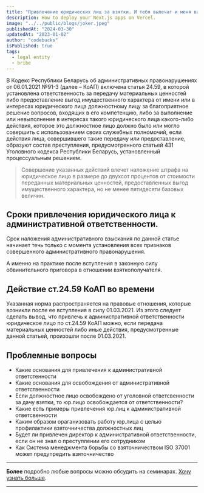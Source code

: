 ```yaml
---
title: "Привлечение юридических лиц за взятки. И тебя вылечат и меня вылечат"
description: How to deploy your Next.js apps on Vercel.
image: "../../public/blogs/joker.jpeg"
publishedAt: "2024-03-30"
updatedAt: "2023-01-02"
author: "codebucks"
isPublished: true
tags:
  - legal entity
  - bribe
---
```


В Кодекс Республики Беларусь об административных правонарушениях от 06.01.2021 №91-З (далее – КоАП)
включена статья 24.59, в которой установлена ответственность за передачу материальных ценностей либо
предоставление выгод имущественного характера от имени или в интересах юридического лица должностному
лицу за благоприятное решение вопросов, входящих в его компетенцию, либо за выполнение или невыполнение
в интересах такого юридического лица какого-либо действия, которое это должностное лицо должно было или
могло совершить с использованием своих служебных полномочий, если действия лица, совершившего такие
передачу или предоставление, образуют состав преступления,
предусмотренного статьей 431 Уголовного кодекса Республики Беларусь, установленный процессуальным решением.

> Совершение указанных действий влечет наложение штрафа на юридическое лицо
> в размере до двухсот процентов от стоимости переданных материальных ценностей,
> предоставленных выгод имущественного характера, но не менее пятидесяти базовых величин.

## Сроки привлечения юридического лица к административной ответственности.

Срок наложения административного взыскания по данной статье начинает течь только с момента установления всех
признаков совершенного административного правонарушения.

А именно на практике после вступления в законную силу обвинительного приговора в отношении взяткополучателя.

## Действие ст.24.59 КоАП во времени

Указанная норма распространяется на правовые отношения, которые возникли после ее вступления в силу 01.03.2021.
Из этого следует сделать вывод, что привлечь к административной ответственности юридическое лицо по ст.24.59 КоАП можно, если передача материальных ценностей либо иные действия, предусмотренные данной статьей, произошли после 01.03.2021.

## Проблемные вопросы

- Какие основания для привлечения к административной ответстенности
- Какие основания для освобождения от административной ответственности
- Если должностное лицо освобождено от уголовной ответсвенности за дачу взятки, то юр.лицо освобождается от ответственности?
- Какие есть примеры привлечения юр.лиц к административной ответсвенности
- Каким образом ораганизовать работу юр.лица с целью профилактики взяточничества должностных лиц
- Будет ли привлечен директор к административной ответственности, если он не знал о преступлении его сотрудником
- Как Система менеджмента борьбы со взяточничеством ISO 37001 может предупредить взяточничество

---

**Более** подробно любые вопросы можно обсудить на семинарах. [Хочу узнать больше](../contact).

---
